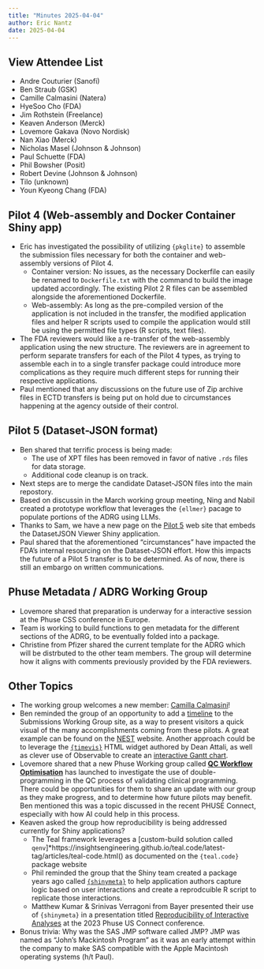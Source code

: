 ```yaml
---
title: "Minutes 2025-04-04"
author: Eric Nantz
date: 2025-04-04
---
```


::: {.callout-tip collapse="true"}
## View Attendee List

- Andre Couturier (Sanofi)
- Ben Straub (GSK)
- Camille Calmasini (Natera)
- HyeSoo Cho (FDA)
- Jim Rothstein (Freelance)
- Keaven Anderson (Merck)
- Lovemore Gakava (Novo Nordisk)
- Nan Xiao (Merck)
- Nicholas Masel (Johnson & Johnson)
- Paul Schuette (FDA)
- Phil Bowsher (Posit)
- Robert Devine (Johnson & Johnson)
- Tilo (unknown)
- Youn Kyeong Chang (FDA)
:::

## Pilot 4 (Web-assembly and Docker Container Shiny app)

* Eric has investigated the possibility of utilizing `{pkglite}` to assemble the submission files necessary for both the container and web-assembly versions of Pilot 4.
    * Container version: No issues, as the necessary Dockerfile can easily be renamed to `Dockerfile.txt` with the command to build the image updated accordingly. The existing Pilot 2 R files can be assembled alongside the aforementioned Dockerfile.
    * Web-assembly: As long as the pre-compiled version of the application is not included in the transfer, the modified application files and helper R scripts used to compile the application would still be using the permitted file types (R scripts, text files).
* The FDA reviewers would like a re-transfer of the web-assembly application using the new structure. The reviewers are in agreement to perform separate transfers for each of the Pilot 4 types, as trying to assemble each in to a single transfer package could introduce more complications as they require much different steps for running their respective applications.
* Paul mentioned that any discussions on the future use of Zip archive files in ECTD transfers is being put on hold due to circumstances happening at the agency outside of their control.

## Pilot 5 (Dataset-JSON format)

* Ben shared that terrific process is being made:
     * The use of XPT files has been removed in favor of native `.rds` files for data storage.
     * Additional code cleanup is on track.
* Next steps are to merge the candidate Dataset-JSON files into the main repostory.
* Based on discussin in the March working group meeting, Ning and Nabil created a prototype workflow that leverages the `{ellmer}` pacage to populate portions of the ADRG using LLMs.
* Thanks to Sam, we have a new page on the [Pilot 5](https://rconsortium.github.io/submissions-pilot5-website/viewer.html) web site that embeds the DatasetJSON Viewer Shiny application.
* Paul shared that the aforementioned "circumstances" have impacted the FDA's internal resourcing on the Dataset-JSON effort. How this impacts the future of a Pilot 5 transfer is to be determined. As of now, there is still an embargo on written communications.

## Phuse Metadata / ADRG Working Group

* Lovemore shared that preparation is underway for a interactive session at the Phuse CSS conference in Europe.
* Team is working to build functions to gen metadata for the different sections of the ADRG, to be eventually folded into a package.
* Christine from Pfizer shared the current template for the ADRG which will be distrbuted to the other team members. The group will determine how it aligns with comments previously provided by the FDA reviewers.

## Other Topics

* The working group welcomes a new member: [Camilla Calmasini](https://www.linkedin.com/in/camilla-calmasini/)!
* Ben reminded the group of an opportunity to add a [timeline](https://github.com/RConsortium/submissions-wg/issues/106) to the Submissions Working Group site, as a way to present visitors a quick visual of the many accomplishments coming from these pilots. A great example can be found on the [NEST](https://insightsengineering.github.io/nest/) website. Another approach could be to leverage the [`{timevis}`](https://daattali.com/shiny/timevis-demo/) HTML widget authored by Dean Attali, as well as clever use of Observable to create an [interactive Gantt chart](https://observablehq.com/@observablehq/build-your-own-gantt-chart).
* Lovemore shared that a new Phuse Working group called [**QC Workflow Optimisation**](https://advance.hub.phuse.global/wiki/spaces/WEL/pages/90472489/QC+Workflow+Optimisation) has launched to investigate the use of double-programming in the QC process of validating clinical programming. There could be opportunities for them to share an update with our group as they make progress, and to determine how future pilots may benefit. Ben mentioned this was a topic discussed in the recent PHUSE Connect, especially with how AI could help in this process.
* Keaven asked the group how reproducibility is being addressed currently for Shiny applications?
    * The Teal framework leverages a [custom-build solution called `qenv`]*https://insightsengineering.github.io/teal.code/latest-tag/articles/teal-code.html() as documented on the `{teal.code}` package website
    * Phil reminded the group that the Shiny team created a package years ago called [`{shinymeta}`](https://rstudio.github.io/shinymeta/) to help application authors capture logic based on user interactions and create a reprodcuible R script to replicate those interactions.
    * Matthew Kumar & Srinivas Verragoni from Bayer presented their use of `{shinymeta}` in a presentation titled [Reproducibility of Interactive Analyses](https://phuse.s3.eu-central-1.amazonaws.com/Archive/2023/Connect/US/Florida/PRE_OS10.pdf) at the 2023 Phuse US Connect conference. 
* Bonus trivia: Why was the SAS JMP software called JMP?  JMP was named as "John's Mackintosh Program" as it was an early attempt within the company to make SAS compatible with the Apple Macintosh operating systems (h/t Paul).